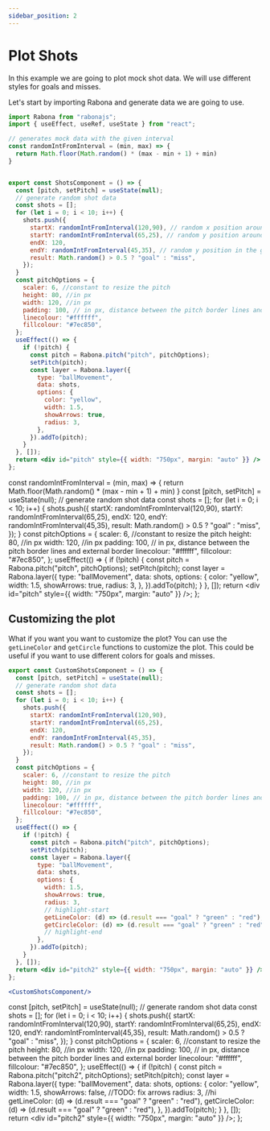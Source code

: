 ```yaml
---
sidebar_position: 2
---
```


# Plot Shots

In this example we are going to plot mock shot data. We will use different styles for
goals and misses.

Let's start by importing Rabona and generate data we are going to use.

```jsx
import Rabona from "rabonajs";
import { useEffect, useRef, useState } from "react";

// generates mock data with the given interval
const randomIntFromInterval = (min, max) => {
  return Math.floor(Math.random() * (max - min + 1) + min)
}


export const ShotsComponent = () => {
  const [pitch, setPitch] = useState(null);
  // generate random shot data
  const shots = [];
  for (let i = 0; i < 10; i++) {
    shots.push({
      startX: randomIntFromInterval(120,90), // random x position around 6yard box
      startY: randomIntFromInterval(65,25), // random y position around 6yard box
      endX: 120,
      endY: randomIntFromInterval(45,35), // random y position in the goal
      result: Math.random() > 0.5 ? "goal" : "miss",
    });
  }
  const pitchOptions = {
    scaler: 6, //constant to resize the pitch
    height: 80, //in px
    width: 120, //in px
    padding: 100, // in px, distance between the pitch border lines and external border
    linecolour: "#ffffff",
    fillcolour: "#7ec850",
  };
  useEffect(() => {
    if (!pitch) {
      const pitch = Rabona.pitch("pitch", pitchOptions);
      setPitch(pitch);
      const layer = Rabona.layer({
        type: "ballMovement",
        data: shots,
        options: {
          color: "yellow",
          width: 1.5,
          showArrows: true,
          radius: 3,
        },
      }).addTo(pitch);
    }
  }, []);
  return <div id="pitch" style={{ width: "750px", margin: "auto" }} />;
};
```


const randomIntFromInterval = (min, max) => {
  return Math.floor(Math.random() * (max - min + 1) + min)
}
  const [pitch, setPitch] = useState(null);
  // generate random shot data
  const shots = [];
  for (let i = 0; i < 10; i++) {
    shots.push({
      startX: randomIntFromInterval(120,90),
      startY: randomIntFromInterval(65,25),
      endX: 120,
      endY: randomIntFromInterval(45,35),
      result: Math.random() > 0.5 ? "goal" : "miss",
    });
  }
  const pitchOptions = {
    scaler: 6, //constant to resize the pitch
    height: 80, //in px
    width: 120, //in px
    padding: 100, // in px, distance between the pitch border lines and external border
    linecolour: "#ffffff",
    fillcolour: "#7ec850",
  };
  useEffect(() => {
    if (!pitch) {
      const pitch = Rabona.pitch("pitch", pitchOptions);
      setPitch(pitch);
      const layer = Rabona.layer({
        type: "ballMovement",
        data: shots,
        options: {
          color: "yellow",
          width: 1.5,
          showArrows: true,
          radius: 3,
        },
      }).addTo(pitch);
    }
  }, []);
  return <div id="pitch" style={{ width: "750px", margin: "auto" }} />;
};

<ShotsComponent/>



## Customizing the plot

What if you want you want to customize the plot? You can use the `getLineColor` and `getCircle` functions to customize the plot.
This could be useful if you want to use different colors for goals and misses.

```jsx
export const CustomShotsComponent = () => {
  const [pitch, setPitch] = useState(null);
  // generate random shot data
  const shots = [];
  for (let i = 0; i < 10; i++) {
    shots.push({
      startX: randomIntFromInterval(120,90),
      startY: randomIntFromInterval(65,25),
      endX: 120,
      endY: randomIntFromInterval(45,35),
      result: Math.random() > 0.5 ? "goal" : "miss",
    });
  }
  const pitchOptions = {
    scaler: 6, //constant to resize the pitch
    height: 80, //in px
    width: 120, //in px
    padding: 100, // in px, distance between the pitch border lines and external border
    linecolour: "#ffffff",
    fillcolour: "#7ec850",
  };
  useEffect(() => {
    if (!pitch) {
      const pitch = Rabona.pitch("pitch", pitchOptions);
      setPitch(pitch);
      const layer = Rabona.layer({
        type: "ballMovement",
        data: shots,
        options: {
          width: 1.5,
          showArrows: true,
          radius: 3,
          // highlight-start
          getLineColor: (d) => (d.result === "goal" ? "green" : "red"),
          getCircleColor: (d) => (d.result === "goal" ? "green" : "red"),
          // highlight-end
        },
      }).addTo(pitch);
    }
  }, []);
  return <div id="pitch2" style={{ width: "750px", margin: "auto" }} />;
};

<CustomShotsComponent/>
```

  const [pitch, setPitch] = useState(null);
  // generate random shot data
  const shots = [];
  for (let i = 0; i < 10; i++) {
    shots.push({
      startX: randomIntFromInterval(120,90),
      startY: randomIntFromInterval(65,25),
      endX: 120,
      endY: randomIntFromInterval(45,35),
      result: Math.random() > 0.5 ? "goal" : "miss",
    });
  }
  const pitchOptions = {
    scaler: 6, //constant to resize the pitch
    height: 80, //in px
    width: 120, //in px
    padding: 100, // in px, distance between the pitch border lines and external border
    linecolour: "#ffffff",
    fillcolour: "#7ec850",
  };
  useEffect(() => {
    if (!pitch) {
      const pitch = Rabona.pitch("pitch2", pitchOptions);
      setPitch(pitch);
      const layer = Rabona.layer({
        type: "ballMovement",
        data: shots,
        options: {
          color: "yellow",
          width: 1.5,
          showArrows: false, //TODO: fix arrows
          radius: 3,
          //hi
          getLineColor: (d) => (d.result === "goal" ? "green" : "red"),
          getCircleColor: (d) => (d.result === "goal" ? "green" : "red"),
        },
      }).addTo(pitch);
    }
  }, []);
  return <div id="pitch2" style={{ width: "750px", margin: "auto" }} />;
};

<CustomShotsComponent/>
